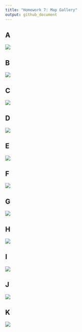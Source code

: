 ```yaml
---
title: "Homework 7: Map Gallery"
output: github_document
---
```


## A
![](../figs/A.png)

## B
![](../figs/B.png)

## C
![](../figs/C.png)

## D
![](../figs/D.png)

## E
![](../figs/E.png)

## F
![](../figs/F.png)

## G
![](../figs/G.png)

## H
![](../figs/H.png)

## I
![](../figs/I.png)

## J
![](../figs/J.png)

## K
![](../figs/K.png)


